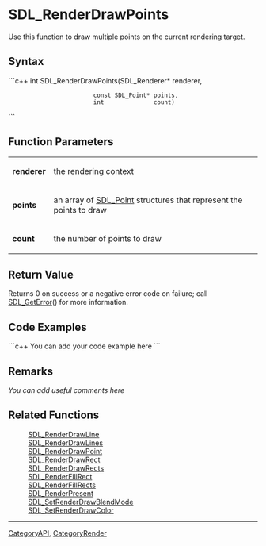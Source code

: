 <!-- pragma section-numbers off -->
<!-- pragma disable-camelcase -->

= SDL_RenderDrawPoints =
Use this function to draw multiple points on the current rendering target.


== Syntax ==
```c++
int SDL_RenderDrawPoints(SDL_Renderer*    renderer,
                         const SDL_Point* points,
                         int              count)
```

== Function Parameters ==
{|
|'''renderer'''
|the rendering context
|-
|'''points'''
|an array of [[SDL_Point]] structures that represent the points to draw
|-
|'''count'''
|the number of points to draw
|}

== Return Value ==
Returns 0 on success or a negative error code on failure; call [[SDL_GetError]]() for more information.

== Code Examples ==
```c++
You can add your code example here
```

== Remarks ==
''You can add useful comments here''

== Related Functions ==
:[[SDL_RenderDrawLine]]
:[[SDL_RenderDrawLines]]
:[[SDL_RenderDrawPoint]]
:[[SDL_RenderDrawRect]]
:[[SDL_RenderDrawRects]]
:[[SDL_RenderFillRect]]
:[[SDL_RenderFillRects]]
:[[SDL_RenderPresent]]
:[[SDL_SetRenderDrawBlendMode]]
:[[SDL_SetRenderDrawColor]]

----
[[CategoryAPI]], [[CategoryRender]]
